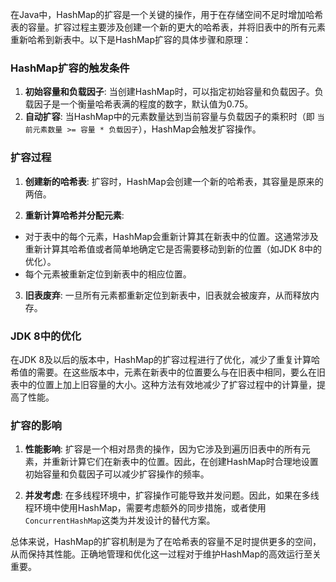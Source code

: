 在Java中，HashMap的扩容是一个关键的操作，用于在存储空间不足时增加哈希表的容量。扩容过程主要涉及创建一个新的更大的哈希表，并将旧表中的所有元素重新哈希到新表中。以下是HashMap扩容的具体步骤和原理：

### HashMap扩容的触发条件

1. **初始容量和负载因子**: 当创建HashMap时，可以指定初始容量和负载因子。负载因子是一个衡量哈希表满的程度的数字，默认值为0.75。
2. **自动扩容**: 当HashMap中的元素数量达到当前容量与负载因子的乘积时（即 `当前元素数量 >= 容量 * 负载因子`），HashMap会触发扩容操作。

### 扩容过程

1. **创建新的哈希表**: 扩容时，HashMap会创建一个新的哈希表，其容量是原来的两倍。

2. **重新计算哈希并分配元素**:
- 对于表中的每个元素，HashMap会重新计算其在新表中的位置。这通常涉及重新计算其哈希值或者简单地确定它是否需要移动到新的位置（如JDK 8中的优化）。
- 每个元素被重新定位到新表中的相应位置。

3. **旧表废弃**: 一旦所有元素都重新定位到新表中，旧表就会被废弃，从而释放内存。

### JDK 8中的优化

在JDK 8及以后的版本中，HashMap的扩容过程进行了优化，减少了重复计算哈希值的需要。在这些版本中，元素在新表中的位置要么与在旧表中相同，要么在旧表中的位置上加上旧容量的大小。这种方法有效地减少了扩容过程中的计算量，提高了性能。

### 扩容的影响

1. **性能影响**: 扩容是一个相对昂贵的操作，因为它涉及到遍历旧表中的所有元素，并重新计算它们在新表中的位置。因此，在创建HashMap时合理地设置初始容量和负载因子可以减少扩容操作的频率。

2. **并发考虑**: 在多线程环境中，扩容操作可能导致并发问题。因此，如果在多线程环境中使用HashMap，需要考虑额外的同步措施，或者使用`ConcurrentHashMap`这类为并发设计的替代方案。

总体来说，HashMap的扩容机制是为了在哈希表的容量不足时提供更多的空间，从而保持其性能。正确地管理和优化这一过程对于维护HashMap的高效运行至关重要。